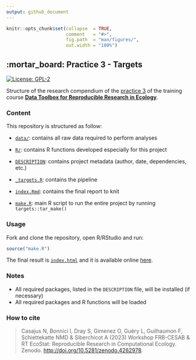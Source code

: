 ```yaml
---
output: github_document
---
```


<!-- README.md is generated from README.Rmd. Please edit that file -->


```r
knitr::opts_chunk$set(collapse  = TRUE,
                      comment   = "#>",
                      fig.path  = "man/figures/",
                      out.width = "100%")
```



## :mortar_board: Practice 3 - Targets


<!-- badges: start -->
[![License: GPL-2](https://img.shields.io/badge/License-GPL%20v2-blue.svg)](https://choosealicense.com/licenses/gpl-2.0/)
<!-- badges: end -->


Structure of the research compendium of the [practice 3](https://rdatatoolbox.github.io/ex-targets.html)
of the training course 
[**Data Toolbox for Reproducible Research in Ecology**](https://rdatatoolbox.github.io/).



### Content

This repository is structured as follow:

- [`data/`](https://github.com/rdatatoolbox/practice3/tree/main/data):
contains all raw data required to perform analyses

- [`R/`](https://github.com/rdatatoolbox/practice3/tree/main/R):
contains R functions developed especially for this project

- [`DESCRIPTION`](https://github.com/rdatatoolbox/practice3/tree/main/DESCRIPTION):
contains project metadata (author, date, dependencies, etc.)

- [`_targets.R`](https://github.com/rdatatoolbox/practice3/tree/main/_targets.R):
contains the pipeline

- [`index.Rmd`](https://github.com/rdatatoolbox/practice3/tree/main/index.Rmd):
contains the final report to knit

- [`make.R`](https://github.com/rdatatoolbox/practice3/tree/main/make.R):
main R script to run the entire project by running `targets::tar_make()`



### Usage

Fork and clone the repository, open R/RStudio and run:

```r
source("make.R")
```

The final result is [`index.html`](https://github.com/rdatatoolbox/practice3/tree/main/index.html) and it is
available online [here](https://rdatatoolbox.github.io/practice3).



### Notes

- All required packages, listed in the `DESCRIPTION` file, will be installed (if necessary)
- All required packages and R functions will be loaded



### How to cite

> Casajus N, Bonnici I, Dray S, Gimenez O, Guéry L, Guilhaumon F, Schiettekatte NMD & Siberchicot A (2023) Workshop FRB-CESAB & RT EcoStat: Reproducible Research in Computational Ecology. Zenodo. <http://doi.org/10.5281/zenodo.4262978>.
